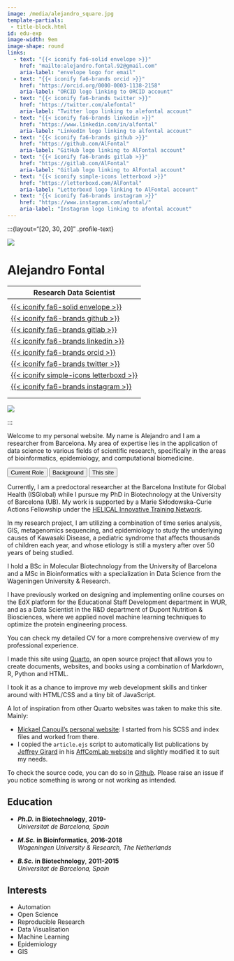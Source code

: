 ```yaml
---
image: /media/alejandro_square.jpg
template-partials:
 - title-block.html
id: edu-exp
image-width: 9em
image-shape: round
links:
  - text: "{{< iconify fa6-solid envelope >}}"
    href: "mailto:alejandro.fontal.92@gmail.com"
    aria-label: "envelope logo for email"
  - text: "{{< iconify fa6-brands orcid >}}"
    href: "https://orcid.org/0000-0003-1138-2158"
    aria-label: "ORCID logo linking to ORCID account"
  - text: "{{< iconify fa6-brands twitter >}}"
    href: "https://twitter.com/alefontal"
    aria-label: "Twitter logo linking to alefontal account"
  - text: "{{< iconify fa6-brands linkedin >}}"
    href: "https://www.linkedin.com/in/alfontal"
    aria-label: "LinkedIn logo linking to alfontal account"
  - text: "{{< iconify fa6-brands github >}}"
    href: "https://github.com/AlFontal"
    aria-label: "GitHub logo linking to AlFontal account"
  - text: "{{< iconify fa6-brands gitlab >}}"
    href: "https://gitlab.com/AlFontal"
    aria-label: "Gitlab logo linking to AlFontal account"
  - text: "{{< iconify simple-icons letterboxd >}}"
    href: "https://letterboxd.com/AlFontal"
    aria-label: "Letterboxd logo linking to AlFontal account"
  - text: "{{< iconify fa6-brands instagram >}}"
    href: "https://www.instagram.com/afontal/"
    aria-label: "Instagram logo linking to afontal account"
---
```



<script>
var counterVal = 0;
function openTab(evt, tabName) {
  ++counterVal;
  var i, tabcontent, tablinks;
  tabcontent = document.getElementsByClassName("tabcontent");
  tablinks = document.getElementsByClassName("tablinks");

  if (counterVal == 0) {
  for (i = 0; i < tabcontent.length; i++) {
    tabcontent[i].style.display = "none";
    tablinks[i].className = tablinks[i].className.replace(" active", "");
  }
}
  
  if (document.getElementById(tabName).style.display == "block") 
  {
      document.getElementById(tabName).style.display = "none";
      evt.currentTarget.className = evt.currentTarget.className.replace(" active", "");
  }
  else {
    for (i = 0; i < tablinks.length; i++) {
    tablinks[i].className = tablinks[i].className.replace(" active", "");
    tabcontent[i].style.display = "none";
    }
      document.getElementById(tabName).style.display = "block";
      evt.currentTarget.className += " active";
  }
}
</script>


:::{layout="[20, 30, 20]" .profile-text}


![](media/alejandro_square.jpg){.about-image}

<div class="about-header">
<h1 class="about-title">Alejandro Fontal</h1>
<p class="about-subtitle">Research Data Scientist</p>
---
<div class="about-links">
<a href=mailto:alejandro.fontal.92@gmail.com> {{< iconify fa6-solid envelope >}}</a> 
<a href=https://github.com/AlFontal>{{< iconify fa6-brands github >}}</a>
<a href=https://gitlab.com/AlFontal>{{< iconify fa6-brands gitlab >}}</a>
<a href=https://linkedin.com/in/AlFontal>{{< iconify fa6-brands linkedin >}}</a>
<a href=https://orcid.org/0000-0003-1138-2158>{{< iconify fa6-brands orcid >}}</a>
<a href=https://twitter.com/alefontal>{{< iconify fa6-brands twitter >}}</a>
<a href=https://letterboxd.com/AlFontal>{{< iconify simple-icons letterboxd >}}</a>
<a href=https://www.instagram.com/afontal>{{< iconify fa6-brands instagram >}}</a>
</div>
</div>

![](media/logo_alejandro.svg){.about-logo}

::: 

Welcome to my personal website. My name is Alejandro and I am a researcher from Barcelona. My area of expertise lies in the application of data science to various fields of scientific research, specifically in the areas of bioinformatics, epidemiology, and computational biomedicine.

<div class="tab">
  <button class="tablinks btn btn-primary" onclick="openTab(event, 'CR')">
  Current Role
  </button>
  <button class="tablinks btn btn-primary" onclick="openTab(event, 'background-content')">
  Background
  </button>
  <button class="tablinks btn btn-primary" onclick="openTab(event, 'TS')">
  This site
  </button>
</div>

<div id="CR" class="tabcontent">

Currently, I am a predoctoral researcher at the Barcelona Institute for Global Health (ISGlobal) while I pursue my PhD in Biotechnology at the University of Barcelona (UB). My work is supported by a Marie Skłodowska-Curie Actions Fellowship under the [HELICAL Innovative Training Network](https://helical-itn.eu).

In my research project, I am utilizing a combination of time series analysis, GIS, metagenomics sequencing, and epidemiology to study the underlying causes of Kawasaki Disease, a pediatric syndrome that affects thousands of children each year, and whose etiology is still a mystery after over 50 years of being studied.

</div>

<div id="background-content" class="tabcontent">


I hold a BSc in Molecular Biotechnology from the University of Barcelona and a MSc in Bioinformatics with a specialization in Data Science from the Wageningen University & Research. 

I have previously worked on designing and implementing online courses on the EdX platform for the Educational Staff Development department in WUR, and as a Data Scientist in the R&D department of Dupont Nutrition & Biosciences, where we applied novel machine learning techniques to optimize the protein engineering process.

You can check my detailed CV for a more comprehensive overview of my professional experience.

</div>

<div id="TS" class="tabcontent">

I made this site using [Quarto](https://quarto.org), an open source project that allows you to create documents, websites, and books using a combination of Markdown, R, Python and HTML.

I took it as a chance to improve my web development skills and tinker around with HTML/CSS 
and a tiny bit of JavaScript.

A lot of inspiration from other Quarto websites was taken to make this site. Mainly:

+ [Mickael Canouil's personal website](https://mickael.canouil.fr/): I started from 
his SCSS and index files and worked from there.
+ I copied the `article.ejs` script to automatically list publications by [Jeffrey Girard](https://github.com/jmgirard/) in his [AffComLab website](https://affcom.ku.edu/) and 
slightly modified it to suit my needs.

To check the source code, you can do so in [Github](https://github.com/AlFontal). Please
raise an issue if you notice something is wrong or not working as intended.

</div>

:::: {.grid}

::: {.g-col-12 .g-col-md-8 style="text-align: left;"}
## Education

- **_Ph.D._ in Biotechnology**, **2019-**  
  *Universitat de Barcelona, Spain*

- **_M.Sc._ in Bioinformatics**, **2016-2018** <br>
  *Wageningen University & Research, The Netherlands*

- **_B.Sc._ in Biotechnology**, **2011-2015**  
  *Universitat de Barcelona, Spain*
:::

::: {.g-col-12 .g-col-md-4 style="text-align: left;"}
## Interests

- Automation
- Open Science
- Reproducible Research
- Data Visualisation
- Machine Learning
- Epidemiology
- GIS

:::

::::



